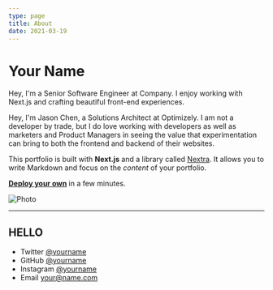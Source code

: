 ```yaml
---
type: page
title: About
date: 2021-03-19
---
```



# Your Name

Hey, I'm a Senior Software Engineer at Company. I enjoy working with Next.js and crafting beautiful front-end experiences.

Hey, I'm Jason Chen, a Solutions Architect at Optimizely. I am not a developer by trade, but I do love working with developers as well as marketers and Product Managers in seeing the value that experimentation can bring to both the frontend and backend of their websites.


This portfolio is built with **Next.js** and a library called [Nextra](https://nextra.vercel.app/). It allows you to write Markdown and focus on the _content_ of your portfolio.

[**Deploy your own**](https://vercel.com/new/git/external?repository-url=https://github.com/vercel-solutions/nextjs-portfolio-starter&project-name=portfolio&repository-name=portfolio) in a few minutes.

<Image
  src="/images/Jason-Chen-4.jpeg"
  alt="Photo"
  width={1125}
  height={750}
  priority
  className="next-image"
/>

---
HELLO
---

- Twitter [@yourname](https://twitter.com/yourname)
- GitHub [@yourname](https://github.com/yourname)
- Instagram [@yourname](https://instagram.com/yourname)
- Email your@name.com
